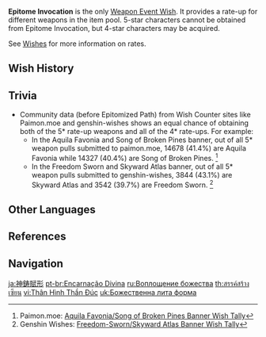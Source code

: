 {{Wish Series Infobox
|type = Weapon Event Wishes
}}
'''Epitome Invocation''' is the only [[Weapon Event Wish]]. It provides a rate-up for different weapons in the item pool. 5-star characters cannot be obtained from Epitome Invocation, but 4-star characters may be acquired.

See [[Wishes]] for more information on rates.

==Wish History==
{{Wish History Table}}

==Trivia==
*Community data (before Epitomized Path) from Wish Counter sites like Paimon.moe and genshin-wishes shows an equal chance of obtaining both of the 5* rate-up weapons and all of the 4* rate-ups. For example:
**In the Aquila Favonia and Song of Broken Pines banner, out of all 5* weapon pulls submitted to paimon.moe, 14678 (41.4%) are Aquila Favonia while 14327 (40.4%) are Song of Broken Pines. <ref>Paimon.moe: [https://paimon.moe/wish/tally?id=400012 Aquila Favonia/Song of Broken Pines Banner Wish Tally]</ref>
**In the Freedom Sworn and Skyward Atlas banner, out of all 5* weapon pulls submitted to genshin-wishes, 3844 (43.1%) are Skyward Atlas and 3542 (39.7%) are Freedom Sworn. <ref>Genshin Wishes: [https://genshin-wishes.com/global-stats/weapon-event?event=31 Freedom-Sworn/Skyward Atlas Banner Wish Tally]</ref>

==Other Languages==
{{Other Languages
|en      = Epitome Invocation
|zhs     = 神铸赋形
|zhs_rm  = Shénzhù Fùxíng
|zht     = 神鑄賦形
|zht_rm  = Shénzhù Fùxíng
|zh_tl   = God-{{w|Casting (metalworking)|Cast}} Form
|ja      = 神鋳賦形
|ja_rm   = Shinchuu Fukei{{Assumed}}
|ja_tl   = God-Cast Form
|ko      = {{tt|신|神}}의 {{tt|주조|鑄造}}
|ko_rm   = Sin-ui Jujo
|ko_tl   = God's Cast
|es      = Encarnación divina
|es_tl   = Divine Incarnation
|fr      = Incarnation divine
|fr_tl   = Divine Incarnation
|ru      = Воплощение божества
|ru_tl   = Incarnation of a Deity
|th      = สรรค์สร้างเซียน
|th_rm   = San Sang Sian
|th_tl   = Creation of a Xian
|vi      = {{tt|Thân Hình|身形}} {{tt|Thần|神}} Đúc
|vi_tl   = God-Cast Figure
|de      = Göttliches Werk
|de_tl   = Divine Work
|id      = Epitome Invocation
|pt      = Encarnação Divina
|pt_tl   = Divine Incarnation
|tr      = İlahi Çağrı
|tr_tl   = Divine Invocation
|it      = Incarnazione divina
|it_tl   = Divine Incarnation
}}

==References==
{{Reflist}}

==Navigation==
{{Wish Navbox}}

[[ja:神鋳賦形]]
[[pt-br:Encarnação Divina]]
[[ru:Воплощение божества]]
[[th:สรรค์สร้างเซียน]]
[[vi:Thân Hình Thần Đúc]]
[[uk:Божественна лита форма]]